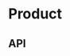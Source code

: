 
<Meta title="Components/Product" component={Product} decorators={[withKnobs]} />

# Product

<Preview>
  <Story name="Base component">
    <Product
      className={ProductFixture.className}
      product={ProductFixture.product}
    />
  </Story>
</Preview>

## API

<Props of={Product} />
